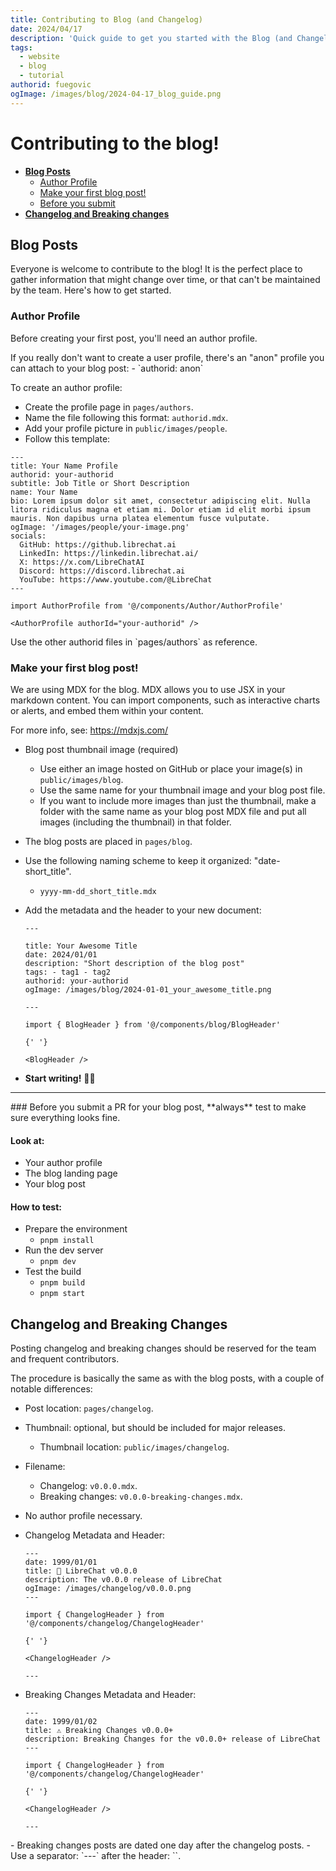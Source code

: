 ```yaml
---
title: Contributing to Blog (and Changelog)
date: 2024/04/17
description: 'Quick guide to get you started with the Blog (and Changelog)'
tags:
  - website
  - blog
  - tutorial
authorid: fuegovic
ogImage: /images/blog/2024-04-17_blog_guide.png
---
```



<BlogHeader />

# Contributing to the blog!

- **[Blog Posts](#blog-posts)**
  - [Author Profile](#author-profile)
  - [Make your first blog post!](#make-your-first-blog-post)
  - [Before you submit](#before-you-submit-a-pr-for-your-blog-post-always-test-to-make-sure-everything-looks-fine)
- **[Changelog and Breaking changes](#changelog-and-breaking-changes)**

## Blog Posts

Everyone is welcome to contribute to the blog! It is the perfect place to gather information that might change over time, or that can't be maintained by the team. Here's how to get started.

### Author Profile

Before creating your first post, you'll need an author profile.

<Callout title="Prefer to stay anonymous?">
  If you really don't want to create a user profile, there's an "anon" profile you can attach to
  your blog post: - `authorid: anon`
</Callout>

To create an author profile:

- Create the profile page in `pages/authors`.
- Name the file following this format: `authorid.mdx`.
- Add your profile picture in `public/images/people`.
- Follow this template:

```mdx filename="authorid.mdx"
---
title: Your Name Profile
authorid: your-authorid
subtitle: Job Title or Short Description
name: Your Name
bio: Lorem ipsum dolor sit amet, consectetur adipiscing elit. Nulla litora ridiculus magna et etiam mi. Dolor etiam id elit morbi ipsum mauris. Non dapibus urna platea elementum fusce vulputate.
ogImage: '/images/people/your-image.png'
socials:
  GitHub: https://github.librechat.ai
  LinkedIn: https://linkedin.librechat.ai/
  X: https://x.com/LibreChatAI
  Discord: https://discord.librechat.ai
  YouTube: https://www.youtube.com/@LibreChat
---

import AuthorProfile from '@/components/Author/AuthorProfile'

<AuthorProfile authorId="your-authorid" />
```

<Callout type="tip" title="Tip">
  Use the other authorid files in `pages/authors` as reference.
</Callout>

### Make your first blog post!

We are using MDX for the blog. MDX allows you to use JSX in your markdown content. You can import components, such as interactive charts or alerts, and embed them within your content.

For more info, see: https://mdxjs.com/

- Blog post thumbnail image (required)

  - Use either an image hosted on GitHub or place your image(s) in `public/images/blog`.
  - Use the same name for your thumbnail image and your blog post file.
  - If you want to include more images than just the thumbnail, make a folder with the same name as your blog post MDX file and put all images (including the thumbnail) in that folder.

- The blog posts are placed in `pages/blog`.
- Use the following naming scheme to keep it organized: "date-short_title".

  - `yyyy-mm-dd_short_title.mdx`

- Add the metadata and the header to your new document:

  ```mdx filename="metadata and header"
  ---
  
  title: Your Awesome Title
  date: 2024/01/01
  description: "Short description of the blog post"
  tags: - tag1 - tag2
  authorid: your-authorid
  ogImage: /images/blog/2024-01-01_your_awesome_title.png
  
  ---

  import { BlogHeader } from '@/components/blog/BlogHeader'

  {' '}

  <BlogHeader />
  ```

- **Start writing!** 🧑‍💻

---

<Callout type="warning" title="Before you submit">
### Before you submit a PR for your blog post, **always** test to make sure everything looks fine.

#### Look at:

- Your author profile
- The blog landing page
- Your blog post

#### How to test:

- Prepare the environment
  - `pnpm install`
- Run the dev server
  - `pnpm dev`
- Test the build
  - `pnpm build`
  - `pnpm start`

</Callout>

## Changelog and Breaking Changes

Posting changelog and breaking changes should be reserved for the team and frequent contributors.

The procedure is basically the same as with the blog posts, with a couple of notable differences:

- Post location: `pages/changelog`.
- Thumbnail: optional, but should be included for major releases.
  - Thumbnail location: `public/images/changelog`.
- Filename:
  - Changelog: `v0.0.0.mdx`.
  - Breaking changes: `v0.0.0-breaking-changes.mdx`.
- No author profile necessary.

- Changelog Metadata and Header:

  ```mdx filename="changelog metadata and header"
  ---
  date: 1999/01/01
  title: 🚀 LibreChat v0.0.0
  description: The v0.0.0 release of LibreChat
  ogImage: /images/changelog/v0.0.0.png
  ---

  import { ChangelogHeader } from '@/components/changelog/ChangelogHeader'

  {' '}

  <ChangelogHeader />

  ---
  ```

- Breaking Changes Metadata and Header:

  ```mdx filename="breaking changes metadata and header"
  ---
  date: 1999/01/02
  title: ⚠️ Breaking Changes v0.0.0+
  description: Breaking Changes for the v0.0.0+ release of LibreChat
  ---

  import { ChangelogHeader } from '@/components/changelog/ChangelogHeader'

  {' '}

  <ChangelogHeader />

  ---
  ```

<Callout type="note" title="Notes:">
  - Breaking changes posts are dated one day after the changelog posts. 
  - Use a separator: `---` after the header: `<ChangelogHeader />`.
</Callout>
